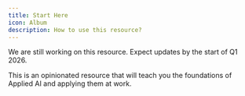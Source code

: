 ```yaml
---
title: Start Here
icon: Album
description: How to use this resource?
---
```


<Callout>
  We are still working on this resource. Expect updates by the start of Q1 2026.
</Callout>

This is an opinionated resource that will teach you the foundations of Applied AI and applying them at work.
